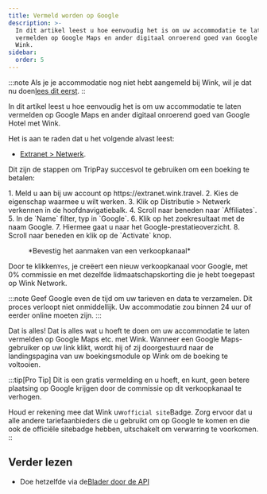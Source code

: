 ```yaml
---
title: Vermeld worden op Google
description: >-
  In dit artikel leest u hoe eenvoudig het is om uw accommodatie te laten
  vermelden op Google Maps en ander digitaal onroerend goed van Google Hotel met
  Wink.
sidebar:
  order: 5
---
```


:::note
Als je je accommodatie nog niet hebt aangemeld bij Wink, wil je dat nu doen[lees dit eerst](/extranet/what-is-extranet).
::

In dit artikel leest u hoe eenvoudig het is om uw accommodatie te laten vermelden op Google Maps en ander digitaal onroerend goed van Google Hotel met Wink.

Het is aan te raden dat u het volgende alvast leest:

* [Extranet > Netwerk](/extranet/network/).

Dit zijn de stappen om TripPay succesvol te gebruiken om een boeking te betalen:

<Steps>
  1. Meld u aan bij uw account op https://extranet.wink.travel.
  2. Kies de eigenschap waarmee u wilt werken.
  3. Klik op Distributie > Netwerk verkennen in de hoofdnavigatiebalk.
  4. Scroll naar beneden naar `Affiliates`.
  5. In de `Name` filter, typ in `Google`.
  6. Klik op het zoekresultaat met de naam Google.
  7. Hiermee gaat u naar het Google-prestatieoverzicht.
  8. Scroll naar beneden en klik op de `Activate` knop.
</Steps>


<figure>
  <CloudinaryImage width="700" height="404" resize="scale" quality="best" alt="Verkoopkanaal creëren" src="academy/create-sales-channel" errorImage="noimage_opaque_nyrtl0.png" />

  <figcaption>*Bevestig het aanmaken van een verkoopkanaal*</figcaption>
</figure>


Door te klikken`Yes`, je creëert een nieuw verkoopkanaal voor Google, met 0% commissie en met dezelfde lidmaatschapskorting die je hebt toegepast op Wink Network.

:::note
Geef Google even de tijd om uw tarieven en data te verzamelen. Dit proces verloopt niet onmiddellijk. Uw accommodatie zou binnen 24 uur of eerder online moeten zijn.
:::

Dat is alles! Dat is alles wat u hoeft te doen om uw accommodatie te laten vermelden op Google Maps etc. met Wink. Wanneer een Google Maps-gebruiker op uw link klikt, wordt hij of zij doorgestuurd naar de landingspagina van uw boekingsmodule op Wink om de boeking te voltooien.

:::tip\[Pro Tip]
Dit is een gratis vermelding en u hoeft, en kunt, geen betere plaatsing op Google krijgen door de commissie op dit verkoopkanaal te verhogen.

Houd er rekening mee dat Wink uw`official site`Badge. Zorg ervoor dat u alle andere tariefaanbieders die u gebruikt om op Google te komen en die ook de officiële sitebadge hebben, uitschakelt om verwarring te voorkomen.
::

## Verder lezen

* Doe hetzelfde via de[Blader door de API](/developers/apis/#distribution-api)

